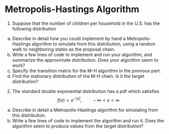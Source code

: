 # Metropolis-Hastings Algorithm {.unnumbered}

(@) Suppose that the number of children per household in the U.S. has the following distribution

\begin{align*}
x & & 0 & & 1 & & 2 & & 3 & & 4 & & 5\\
\text{P}(X=x) & & 0.15 & & 0.18 & &  0.35& & 0.20 & & 0.08 & &0.04  
\end{align*}


a. Describe in detail how you could implement by hand a Metropolis-Hastings algorithm to simulate from this distribution, using a random walk to neighboring states as the proposal chain.
a. Write a few lines of code to implement and run your algorithm, and summarize the approximate distribution.
Does your algorithm seem to work?
a. Specify the transition matrix for the M-H algorithm in the previous part.
a. Find the stationary distribution of the M-H chain.
Is it the target distribution?


(@) The standard double exponential distribution has a pdf which satisfies
$$
f(x) \propto e^{-|x|}, \qquad -\infty<x<\infty
$$

a. Describe in detail a Metropolis-Hastings algorithm for simulating from this distribution.
a. Write a few lines of code to implement the algorithm and run it.
Does the algorithm seem to produce values from the target distribution?
